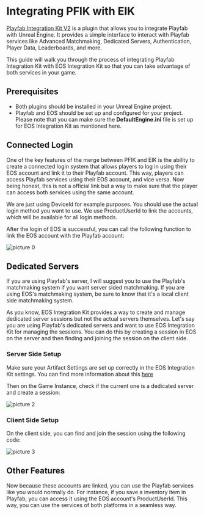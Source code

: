 
# Integrating PFIK with EIK

[Playfab Integration Kit V2](https://www.unrealengine.com/marketplace/en-US/product/playfab-integration-kit-v2) is a plugin that allows you to integrate Playfab with Unreal Engine. It provides a simple interface to interact with Playfab services like Advanced Matchmaking, Dedicated Servers, Authentication, Player Data, Leaderboards, and more.

This guide will walk you through the process of integrating Playfab Integration Kit with EOS Integration Kit so that you can take advantage of both services in your game.

## Prerequisites

- Both plugins should be installed in your Unreal Engine project.
- Playfab and EOS should be set up and configured for your project. Please note that you can make sure the **DefaultEngine.ini** file is set up for EOS Integration Kit as mentioned here.

## Connected Login

One of the key features of the merge between PFIK and EIK is the ability to create a connected login system that allows players to log in using their EOS account and link it to their Playfab account. This way, players can access Playfab services using their EOS account, and vice versa. Now being honest, this is not a official link but a way to make sure that the player can access both services using the same account.

<Callout type="info">
    We are just using DeviceId for example purposes. You should use the actual login method you want to use. We use ProductUserId to link the accounts, which will be available for all login methods.
</Callout>

After the login of EOS is successful, you can call the following function to link the EOS account with the Playfab account:


![picture 0](../../images/4fa3ea88f96d865496d9f290b7c07364771196c593293e51c84a1431c844a7ce.png)  

## Dedicated Servers

<Callout type="info">
    If you are using Playfab's server, I will suggest you to use the Playfab's matchmaking system if you want server sided matchmaking. If you are using EOS's matchmaking system, be sure to know that it's a local client side matchmaking system.
</Callout>

As you know, EOS Integration Kit provides a way to create and manage dedicated server sessions but not the actual servers themselves. Let's say you are using Playfab's dedicated servers and want to use EOS Integration Kit for managing the sessions. You can do this by creating a session in EOS on the server and then finding and joining the session on the client side.

### Server Side Setup

Make sure your Artifact Settings are set up correctly in the EOS Integration Kit settings. You can find more information about this [here](/multiplayer/dedicatedservers/configuration)

Then on the Game Instance, check if the current one is a dedicated server and create a session:

![picture 2](../../images/15b3b42b819993dd3077a2f9a0876b771d0923caa7b0ad36eb5c44f95a2de943.png)  

### Client Side Setup

On the client side, you can find and join the session using the following code:

![picture 3](../../images/159df65dc21f8eac36a66b2b08dd7043f316f9e1501e15aeed67bc001c8a3970.png)  


## Other Features

Now because these accounts are linked, you can use the Playfab services like you would normally do. For instance, if you save a inventory item in Playfab, you can access it using the EOS account's ProductUserId. This way, you can use the services of both platforms in a seamless way.